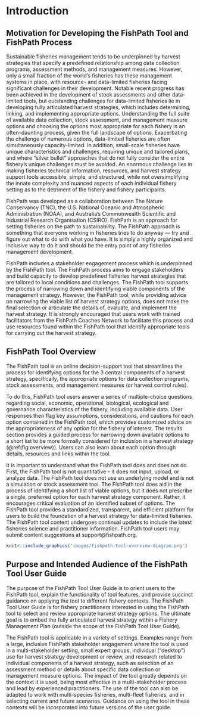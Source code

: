 # Introduction {#intro}

## Motivation for Developing the FishPath Tool and FishPath Process {#motivation}
Sustainable fisheries management tends to be underpinned by harvest strategies that specify a predefined relationship among data collection programs, assessment methods, and management measures. However, only a small fraction of the world’s fisheries has these management systems in place, with resource- and data-limited fisheries facing significant challenges in their development. Notable recent progress has been achieved in the development of stock assessments and other data-limited tools, but outstanding challenges for data-limited fisheries lie in developing fully articulated harvest strategies, which includes determining, linking, and implementing appropriate options. Understanding the full suite of available data collection, stock assessment, and management measure options and choosing the options most appropriate for each fishery is an often-daunting process, given the full landscape of options. Exacerbating the challenge of numerous options, data-limited fisheries are often simultaneously capacity-limited. In addition, small-scale fisheries have unique characteristics and challenges, requiring unique and tailored plans, and where “silver bullet” approaches that do not fully consider the entire fishery’s unique challenges must be avoided. An enormous challenge lies in making fisheries technical information, resources, and harvest strategy support tools accessible, simple, and structured, while not oversimplifying the innate complexity and nuanced aspects of each individual fishery setting as to the detriment of the fishery and fishery participants. 

FishPath was developed as a collaboration between The Nature Conservancy (TNC), the U.S. National Oceanic and Atmospheric Administration (NOAA), and Australia’s Commonwealth Scientific and Industrial Research Organisation (CSIRO). FishPath is an approach for setting fisheries on the path to sustainability. The FishPath approach is something that everyone working in fisheries tries to do anyway — try and figure out what to do with what you have. It is simply a highly organized and inclusive way to do it and should be the entry point of any fisheries management development. 

FishPath includes a stakeholder engagement process which is underpinned by the FishPath tool. The FishPath process aims to engage stakeholders and build capacity to develop predefined fisheries harvest strategies that are tailored to local conditions and challenges. The FishPath tool supports the process of narrowing down and identifying viable components of the management strategy. However, the FishPath tool, while providing advice on narrowing the viable list of harvest strategy options, does not make the final selection or articulate the details of, evaluate, and implement the harvest strategy. It is strongly encouraged that users work with trained facilitators from the FishPath Coaches Network to facilitate this process and use resources found within the FishPath tool that identify appropriate tools for carrying out the harvest strategy.

## FishPath Tool Overview
The FishPath tool is an online decision-support tool that streamlines the process for identifying options for the 3 central components of a harvest strategy, specifically, the appropriate options for data collection programs, stock assessments, and management measures (or harvest control rules). 

To do this, FishPath tool users answer a series of multiple-choice questions regarding social, economic, operational, biological, ecological and governance characteristics of the fishery, including available data. User responses then flag key assumptions, considerations, and cautions for each option contained in the FishPath tool, which provides customized advice on the appropriateness of any option for the fishery of interest. The results section provides a guided process for narrowing down available options to a short list to be more formally considered for inclusion in a harvest strategy (\@ref(fig:overview)). Users can also learn about each option through details, resources and links within the tool.

It is important to understand what the FishPath tool does and does not do. First, the FishPath tool is not quantitative – it does not input, upload, or analyze data. The FishPath tool does not use an underlying model and is not a simulation or stock assessment tool. The FishPath tool does aid in the process of identifying a short list of viable options, but it does not prescribe a single, preferred option for each harvest strategy component. Rather, it encourages critical evaluation of an identified subset of options. The FishPath tool provides a standardized, transparent, and efficient platform for users to build the foundation of a harvest strategy for data-limited fisheries. The FishPath tool content undergoes continual updates to include the latest fisheries science and practitioner information. FishPath tool users may submit content suggestions at support@fishpath.org. 

```r
knitr::include_graphics('images/fishpath-tool-overview-diagram.png')
```

## Purpose and Intended Audience of the FishPath Tool User Guide
The purpose of the FishPath Tool User Guide is to orient users to the FishPath tool, explain the functionality of tool features, and provide succinct guidance on applying the tool to different fishery contexts. The FishPath Tool User Guide is for fishery practitioners interested in using the FishPath tool to select and review appropriate harvest strategy options. The ultimate goal is to embed the fully articulated harvest strategy within a Fishery Management Plan (outside the scope of the FishPath Tool User Guide). 

The FishPath tool is applicable in a variety of settings. Examples range from a large, inclusive FishPath stakeholder engagement where the tool is used in a multi-stakeholder setting, small expert groups, individual (“desktop”) use for harvest strategy development or review, and research related to individual components of a harvest strategy, such as selection of an assessment method or details about specific data collection or management measure options. The impact of the tool greatly depends on the context it is used, being most effective in a multi-stakeholder process and lead by experienced practitioners. The use of the tool can also be adapted to work with multi-species fisheries, multi-fleet fisheries, and in selecting current and future scenarios. Guidance on using the tool in these contexts will be incorporated into future versions of the user guide.  
